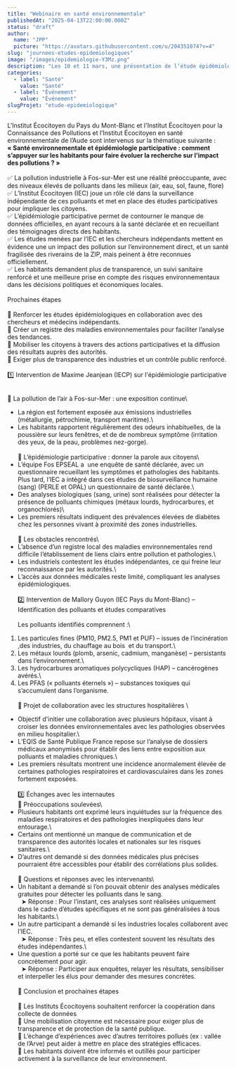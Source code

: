 ```yaml
---
title: "Webinaire en santé environnementale"
publishedAt: "2025-04-13T22:00:00.000Z"
status: "draft"
author:
  name: "JPP"
  picture: "https://avatars.githubusercontent.com/u/204351074?v=4"
slug: "journees-etudes-epidemiologiques"
image: "/images/epidemiologie-Y3Mz.png"
description: "Les 10 et 11 mars, une présentation de l’étude épidémiologique menée par L’Institut de Fos sur Mer est faite aux praticiens de santé. L’objectif est la construction commune des Instituts de Fos/Mer, de l’Aude et du Pays du Mont-Blanc d’un programme d’identification de l’état de santé des habitants à l’échelle du territoire du Pays du Mont-Blanc."
categories:
  - label: "Santé"
    value: "Santé"
  - label: "Événement"
    value: "Événement"
slugProjet: "etude-epidemiologique"
---
```


L'Institut Écocitoyen du Pays du Mont-Blanc et l'Institut Écocitoyen pour la Connaissance des Pollutions et l’Institut Écocitoyen en santé environnementale de l’Aude sont intervenus sur la thématique suivante : **« Santé environnementale et épidémiologie participative : comment s’appuyer sur les habitants pour faire évoluer la recherche sur l’impact des pollutions ? »**\
\
✅ La pollution industrielle à Fos-sur-Mer est une réalité préoccupante, avec des niveaux élevés de polluants dans les milieux (air, eau, sol, faune, flore)                                                                                                             ✅ L’Institut Écocitoyen (IEC) joue un rôle clé dans la surveillance indépendante de ces polluants et met en place des études participatives pour impliquer les citoyens.\
✅ L’épidémiologie participative permet de contourner le manque de données officielles, en ayant recours à la santé déclarée et en recueillant des témoignages directs des habitants.\
✅ Les études menées par l’IEC et les chercheurs indépendants mettent en évidence une un impact des pollution sur l’environnement direct, et un santé fragilisée des riverains de la ZIP, mais peinent à être reconnues officiellement.\
✅ Les habitants demandent plus de transparence, un suivi sanitaire renforcé et une meilleure prise en compte des risques environnementaux dans les décisions politiques et économiques locales.\
\
Prochaines étapes\
\
🎯 Renforcer les études épidémiologiques en collaboration avec des chercheurs et médecins indépendants.\
🎯 Créer un registre des maladies environnementales pour faciliter l’analyse des tendances.\
🎯 Mobiliser les citoyens à travers des actions participatives et la diffusion des résultats auprès des autorités.\
🎯 Exiger plus de transparence des industries et un contrôle public renforcé.\
\
1️⃣ Intervention de Maxime Jeanjean (IECP) sur l'épidémiologie participative

 \
🔹 La pollution de l’air à Fos-sur-Mer : une exposition continue\
- La région est fortement exposée aux émissions industrielles (métallurgie, pétrochimie, transport maritime).\
- Les habitants rapportent régulièrement des odeurs inhabituelles, de la poussière sur leurs fenêtres, et de de nombreux symptôme (irritation des yeux, de la peau, problèmes nez-gorge).\
\
🔹 L’épidémiologie participative : donner la parole aux citoyens\
- L’équipe Fos EPSEAL a  une enquête de santé déclarée, avec un questionnaire recueillant les symptômes et pathologies des habitants. Plus tard, l’IEC a intégré dans ces études de biosurveillance humaine (sang) (PERLE et OPAL) un questionnaire de santé déclarée.\
- Des analyses biologiques (sang, urine) sont réalisées pour détecter la présence de polluants chimiques (métaux lourds, hydrocarbures, et organochlorés)\
- Les premiers résultats indiquent des prévalences élevées de diabètes chez les personnes vivant à proximité des zones industrielles.\
\
🔹 Les obstacles rencontrés\
- L’absence d’un registre local des maladies environnementales rend difficile l’établissement de liens clairs entre pollution et pathologies.\
- Les industriels contestent les études indépendantes, ce qui freine leur reconnaissance par les autorités.\
- L’accès aux données médicales reste limité, compliquant les analyses épidémiologiques.\
\
2️⃣ Intervention de Mallory Guyon (IEC Pays du Mont-Blanc) – Identification des polluants et études comparatives\
\
Les polluants identifiés comprennent :\
1. Les particules fines (PM10, PM2.5, PM1 et PUF) – issues de l’incinération ,des industries, du chauffage au bois  et du transport.\
2. Les métaux lourds (plomb, arsenic, cadmium, manganèse) – persistants dans l’environnement.\
3. Les hydrocarbures aromatiques polycycliques (HAP) – cancérogènes avérés.\
4. Les PFAS (« polluants éternels ») – substances toxiques qui s’accumulent dans l’organisme.\
\
🔹 Projet de collaboration avec les structures hospitalières \
-  Objectif d'initier une collaboration avec plusieurs hôpitaux, visant à croiser les données environnementales avec les pathologies observées en milieu hospitalier.\
- L’EQIS de Santé Publique France repose sur l’analyse de dossiers médicaux anonymisés pour établir des liens entre exposition aux polluants et maladies chroniques.\
- Les premiers résultats montrent une incidence anormalement élevée de certaines pathologies respiratoires et cardiovasculaires dans les zones fortement exposées.\
\
3️⃣ Échanges avec les internautes\
🔹 Préoccupations soulevées\
- Plusieurs habitants ont exprimé leurs inquiétudes sur la fréquence des maladies respiratoires et des pathologies inexpliquées dans leur entourage.\
- Certains ont mentionné un manque de communication et de transparence des autorités locales et nationales sur les risques sanitaires.\
- D’autres ont demandé si des données médicales plus précises pourraient être accessibles pour établir des corrélations plus solides.\
\
🔹 Questions et réponses avec les intervenants\
- Un habitant a demandé si l’on pouvait obtenir des analyses médicales gratuites pour détecter les polluants dans le sang.\
  ➤ Réponse : Pour l’instant, ces analyses sont réalisées uniquement dans le cadre d’études spécifiques et ne sont pas généralisées à tous les habitants.\
- Un autre participant a demandé si les industries locales collaborent avec l’IEC.\
  ➤ Réponse : Très peu, et elles contestent souvent les résultats des études indépendantes.\
- Une question a porté sur ce que les habitants peuvent faire concrètement pour agir.\
  ➤ Réponse : Participer aux enquêtes, relayer les résultats, sensibiliser et interpeller les élus pour demander des mesures concrètes.\
\
📌 Conclusion et prochaines étapes\
\
📌 Les Instituts Écocitoyens souhaitent renforcer la coopération dans collecte de données\
📌 Une mobilisation citoyenne est nécessaire pour exiger plus de transparence et de protection de la santé publique.\
📌 L’échange d’expériences avec d’autres territoires pollués (ex : vallée de l’Arve) peut aider à mettre en place des stratégies efficaces.\
📌 Les habitants doivent être informés et outillés pour participer activement à la surveillance de leur environnement.